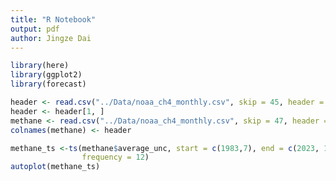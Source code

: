 ```yaml
---
title: "R Notebook"
output: pdf
author: Jingze Dai
---
```




```r
library(here)
library(ggplot2)
library(forecast)
```

```r
header <- read.csv("../Data/noaa_ch4_monthly.csv", skip = 45, header = FALSE)
header <- header[1, ]
methane <- read.csv("../Data/noaa_ch4_monthly.csv", skip = 47, header = FALSE)
colnames(methane) <- header
```


```r
methane_ts <-ts(methane$average_unc, start = c(1983,7), end = c(2023, 12), 
                frequency = 12)
autoplot(methane_ts)
```

